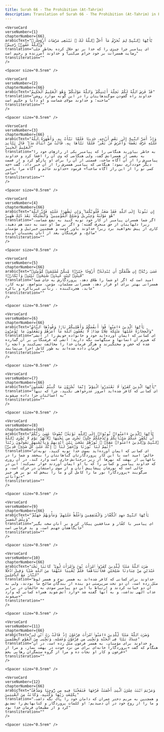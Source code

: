 ```yaml
---
title: Surah 66 - The Prohibition (At-Tahrim)  
description: Translation of Surah 66 - The Prohibition (At-Tahrim) in Persian
---
```







    <VerseCard 
    verseNumber={1}
    chapterNumber={66}
    arabicText="يَٰٓأَيُّهَا ٱلنَّبِىُّ لِمَ تُحَرِّمُ مَآ أَحَلَّ ٱللَّهُ لَكَ ۖ تَبْتَغِى مَرْضَاتَ أَزْوَٰجِكَ ۚ وَٱللَّهُ غَفُورٌۭ رَّحِيمٌۭ"
    translation="ای پیامبر چرا چیزی را که خدا بر تو حلال کرده بخاطر جلب رضایت همسرانت بر خود حرام می‌کنی؟ و خداوند آمرزنده و رحیم است"
    transliteration=""
    />

    <Spacer size="0.5rem" />
                
    <VerseCard 
    verseNumber={2}
    chapterNumber={66}
    arabicText="قَدْ فَرَضَ ٱللَّهُ لَكُمْ تَحِلَّةَ أَيْمَٰنِكُمْ ۚ وَٱللَّهُ مَوْلَىٰكُمْ ۖ وَهُوَ ٱلْعَلِيمُ ٱلْحَكِيمُ"
    translation="خداوند راه گشودن سوگندهایتان را در این گونه موارد روشن ساخته؛ و خداوند مولای شماست و او دانا و حکیم است"
    transliteration=""
    />

    <Spacer size="0.5rem" />
                
    <VerseCard 
    verseNumber={3}
    chapterNumber={66}
    arabicText="وَإِذْ أَسَرَّ ٱلنَّبِىُّ إِلَىٰ بَعْضِ أَزْوَٰجِهِۦ حَدِيثًۭا فَلَمَّا نَبَّأَتْ بِهِۦ وَأَظْهَرَهُ ٱللَّهُ عَلَيْهِ عَرَّفَ بَعْضَهُۥ وَأَعْرَضَ عَنۢ بَعْضٍۢ ۖ فَلَمَّا نَبَّأَهَا بِهِۦ قَالَتْ مَنْ أَنۢبَأَكَ هَٰذَا ۖ قَالَ نَبَّأَنِىَ ٱلْعَلِيمُ ٱلْخَبِيرُ"
    translation="به خاطر بیاورید هنگامی را که پیامبر یکی از رازهای خود را به بعضی از همسرانش گفت، ولی هنگامی که وی آن را افشا کرد و خداوند پیامبرش را از آن آگاه ساخت، قسمتی از آن را برای او بازگو کرد و از قسمت دیگر خودداری نمود؛ هنگامی که پیامبر همسرش را از آن خبر داد، گفت «چه کسی تو را از این راز آگاه ساخت؟» فرمود «خداوند عالم و آگاه مرا باخبر ساخت»"
    transliteration=""
    />

    <Spacer size="0.5rem" />
                
    <VerseCard 
    verseNumber={4}
    chapterNumber={66}
    arabicText="إِن تَتُوبَآ إِلَى ٱللَّهِ فَقَدْ صَغَتْ قُلُوبُكُمَا ۖ وَإِن تَظَٰهَرَا عَلَيْهِ فَإِنَّ ٱللَّهَ هُوَ مَوْلَىٰهُ وَجِبْرِيلُ وَصَٰلِحُ ٱلْمُؤْمِنِينَ ۖ وَٱلْمَلَٰٓئِكَةُ بَعْدَ ذَٰلِكَ ظَهِيرٌ"
    translation="اگر شما همسران پیامبر از کار خود توبه کنید به نفع شماست، زیرا دلهایتان از حق منحرف گشته؛ و اگر بر ضدّ او دست به دست هم دهید، کاری از پیش نخواهید برد زیرا خداوند یاور اوست و همچنین جبرئیل و مؤمنان صالح، و فرشتگان بعد از آنان پشتیبان اویند"
    transliteration=""
    />

    <Spacer size="0.5rem" />
                
    <VerseCard 
    verseNumber={5}
    chapterNumber={66}
    arabicText="عَسَىٰ رَبُّهُۥٓ إِن طَلَّقَكُنَّ أَن يُبْدِلَهُۥٓ أَزْوَٰجًا خَيْرًۭا مِّنكُنَّ مُسْلِمَٰتٍۢ مُّؤْمِنَٰتٍۢ قَٰنِتَٰتٍۢ تَٰٓئِبَٰتٍ عَٰبِدَٰتٍۢ سَٰٓئِحَٰتٍۢ ثَيِّبَٰتٍۢ وَأَبْكَارًۭا"
    translation="امید است که اگر او شما را طلاق دهد، پروردگارش به جای شما همسرانی بهتر برای او قرار دهد، همسرانی مسلمان، مؤمن، متواضع، توبه کار، عابد، هجرت‌کننده ، زنانی غیرباکره و باکره"
    transliteration=""
    />

    <Spacer size="0.5rem" />
                
    <VerseCard 
    verseNumber={6}
    chapterNumber={66}
    arabicText="يَٰٓأَيُّهَا ٱلَّذِينَ ءَامَنُوا۟ قُوٓا۟ أَنفُسَكُمْ وَأَهْلِيكُمْ نَارًۭا وَقُودُهَا ٱلنَّاسُ وَٱلْحِجَارَةُ عَلَيْهَا مَلَٰٓئِكَةٌ غِلَاظٌۭ شِدَادٌۭ لَّا يَعْصُونَ ٱللَّهَ مَآ أَمَرَهُمْ وَيَفْعَلُونَ مَا يُؤْمَرُونَ"
    translation="ای کسانی که ایمان آورده‌اید خود و خانواده خویش را از آتشی که هیزم آن انسانها و سنگهاست نگه دارید؛ آتشی که فرشتگانی بر آن گمارده شده که خشن و سختگیرند و هرگز فرمان خدا را مخالفت نمی‌کنند و آنچه را فرمان داده شده‌اند به طور کامل اجرا می‌نمایند"
    transliteration=""
    />

    <Spacer size="0.5rem" />
                
    <VerseCard 
    verseNumber={7}
    chapterNumber={66}
    arabicText="يَٰٓأَيُّهَا ٱلَّذِينَ كَفَرُوا۟ لَا تَعْتَذِرُوا۟ ٱلْيَوْمَ ۖ إِنَّمَا تُجْزَوْنَ مَا كُنتُمْ تَعْمَلُونَ"
    translation="ای کسانی که کافر شده‌اید امروز عذرخواهی نکنید، چرا که تنها به اعمالتان جزا داده می‌شوید"
    transliteration=""
    />

    <Spacer size="0.5rem" />
                
    <VerseCard 
    verseNumber={8}
    chapterNumber={66}
    arabicText="يَٰٓأَيُّهَا ٱلَّذِينَ ءَامَنُوا۟ تُوبُوٓا۟ إِلَى ٱللَّهِ تَوْبَةًۭ نَّصُوحًا عَسَىٰ رَبُّكُمْ أَن يُكَفِّرَ عَنكُمْ سَيِّـَٔاتِكُمْ وَيُدْخِلَكُمْ جَنَّٰتٍۢ تَجْرِى مِن تَحْتِهَا ٱلْأَنْهَٰرُ يَوْمَ لَا يُخْزِى ٱللَّهُ ٱلنَّبِىَّ وَٱلَّذِينَ ءَامَنُوا۟ مَعَهُۥ ۖ نُورُهُمْ يَسْعَىٰ بَيْنَ أَيْدِيهِمْ وَبِأَيْمَٰنِهِمْ يَقُولُونَ رَبَّنَآ أَتْمِمْ لَنَا نُورَنَا وَٱغْفِرْ لَنَآ ۖ إِنَّكَ عَلَىٰ كُلِّ شَىْءٍۢ قَدِيرٌۭ"
    translation="ای کسانی که ایمان آورده‌اید بسوی خدا توبه کنید، توبه‌ای خالص؛ امید است با این کار پروردگارتان گناهانتان را ببخشد و شما را در باغهایی از بهشت که نهرها از زیر درختانش جاری است وارد کند، در آن روزی که خداوند پیامبر و کسانی را که با او ایمان آوردند خوار نمی‌کند؛ این در حالی است که نورشان پیشاپیش آنان و از سوی راستشان در حرکت است، و می‌گویند «پروردگارا نور ما را کامل کن و ما را ببخش که تو بر هر چیز توانائی»"
    transliteration=""
    />

    <Spacer size="0.5rem" />
                
    <VerseCard 
    verseNumber={9}
    chapterNumber={66}
    arabicText="يَٰٓأَيُّهَا ٱلنَّبِىُّ جَٰهِدِ ٱلْكُفَّارَ وَٱلْمُنَٰفِقِينَ وَٱغْلُظْ عَلَيْهِمْ ۚ وَمَأْوَىٰهُمْ جَهَنَّمُ ۖ وَبِئْسَ ٱلْمَصِيرُ"
    translation="ای پیامبر با کفّار و منافقین پیکار کن و بر آنان سخت بگیر جایگاهشان جهنم است، و بد فرجامی است"
    transliteration=""
    />

    <Spacer size="0.5rem" />
                
    <VerseCard 
    verseNumber={10}
    chapterNumber={66}
    arabicText="ضَرَبَ ٱللَّهُ مَثَلًۭا لِّلَّذِينَ كَفَرُوا۟ ٱمْرَأَتَ نُوحٍۢ وَٱمْرَأَتَ لُوطٍۢ ۖ كَانَتَا تَحْتَ عَبْدَيْنِ مِنْ عِبَادِنَا صَٰلِحَيْنِ فَخَانَتَاهُمَا فَلَمْ يُغْنِيَا عَنْهُمَا مِنَ ٱللَّهِ شَيْـًۭٔا وَقِيلَ ٱدْخُلَا ٱلنَّارَ مَعَ ٱلدَّٰخِلِينَ"
    translation="خداوند برای کسانی که کافر شده‌اند به همسر نوح و همسر لوط مثَل زده است، آن دو تحت سرپرستی دو بنده از بندگان صالح ما بودند، ولی به آن دو خیانت کردند و ارتباط با این دو پیامبر سودی به حالشان در برابر عذاب الهی نداشت، و به آنها گفته شد «وارد آتش شوید همراه کسانی که وارد می‌شوند»"
    transliteration=""
    />

    <Spacer size="0.5rem" />
                
    <VerseCard 
    verseNumber={11}
    chapterNumber={66}
    arabicText="وَضَرَبَ ٱللَّهُ مَثَلًۭا لِّلَّذِينَ ءَامَنُوا۟ ٱمْرَأَتَ فِرْعَوْنَ إِذْ قَالَتْ رَبِّ ٱبْنِ لِى عِندَكَ بَيْتًۭا فِى ٱلْجَنَّةِ وَنَجِّنِى مِن فِرْعَوْنَ وَعَمَلِهِۦ وَنَجِّنِى مِنَ ٱلْقَوْمِ ٱلظَّٰلِمِينَ"
    translation="و خداوند برای مؤمنان، به همسر فرعون مثَل زده است، در آن هنگام که گفت «پروردگارا خانه‌ای برای من نزد خودت در بهشت بساز، و مرا از فرعون و کار او نجات ده و مرا از گروه ستمگران رهایی بخش»"
    transliteration=""
    />

    <Spacer size="0.5rem" />
                
    <VerseCard 
    verseNumber={12}
    chapterNumber={66}
    arabicText="وَمَرْيَمَ ٱبْنَتَ عِمْرَٰنَ ٱلَّتِىٓ أَحْصَنَتْ فَرْجَهَا فَنَفَخْنَا فِيهِ مِن رُّوحِنَا وَصَدَّقَتْ بِكَلِمَٰتِ رَبِّهَا وَكُتُبِهِۦ وَكَانَتْ مِنَ ٱلْقَٰنِتِينَ"
    translation="و همچنین به مریم دختر عمران که دامان خود را پاک نگه داشت، و ما را از روح خود در آن دمیدیم؛ او کلمات پروردگار و کتابهایش را تصدیق کرد و از مطیعان فرمان خدا بود"
    transliteration=""
    />

    <Spacer size="0.5rem" />
                